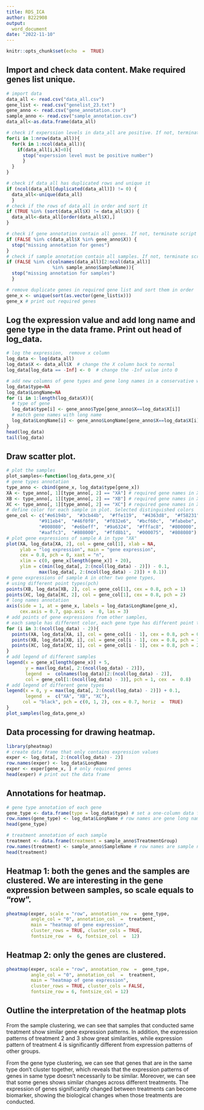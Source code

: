 ```yaml
---
title: RDS_ICA
author: B222908
output:
  word_document
date: "2022-11-10"
---
```


```r
knitr::opts_chunk$set(echo  =  TRUE)
```

## Import and check data content. Make required genes list unique.

```r
# import data
data_all <- read.csv("data_all.csv")
gene_list <- read.csv("genelist_23.txt")
gene_anno <- read.csv("gene_annotation.csv")
sample_anno <- read.csv("sample_annotation.csv")
data_all<-as.data.frame(data_all)

# check if experssion levels in data_all are positive. If not, terminate script
for(i in 1:nrow(data_all)){
  for(k in 1:ncol(data_all)){
    if(data_all[i,k]<0){
      stop("experssion level must be positive number")
      }
  }
}

# check if data_all has duplicated rows and unique it
if (ncol(data_all[duplicated(data_all)]) != 0) {
  data_all<-unique(data_all)
  }
# check if the rows of data_all in order and sort it
if (TRUE %in% (sort(data_all$X) != data_all$X)) {
  data_all<-data_all[order(data_all$X),]
}

# check if gene annotation contain all genes. If not, terminate script
if (FALSE %in% c(data_all$X %in% gene_anno$X)) {
  stop("missing annotation for genes")
}
# check if sample annotation contain all samples. If not, terminate script
if (FALSE %in% c(colnames(data_all)[2:ncol(data_all)] 
                 %in% sample_anno$SampleName)){
  stop("missing annotation for samples")
  }

# remove duplicate genes in required gene list and sort them in order
gene_x <- unique(sort(as.vector(gene_list$x)))
gene_x # print out required genes

```

## Log the expression value and add long name and gene type in the data frame. Print out head of log_data.

```r
# log the expression,  remove x column
log_data <- log(data_all)
log_data$X <- data_all$X  # change the X column back to normal
log_data[log_data == -Inf] <- 0  # change the -Inf value into 0

# add new columns of gene types and gene long names in a conservative way
log_data$type=NA
log_data$LongName=NA
for (i in 1:length(log_data$X)){
  # type of gene
  log_data$type[i] <- gene_anno$Type[gene_anno$X==log_data$X[i]]
  # match gene names with long name
  log_data$LongName[i] <- gene_anno$LongName[gene_anno$X==log_data$X[i]]
}
head(log_data)
tail(log_data)
```

## Draw scatter plot.

```r

# plot the samples
plot_samples<-function(log_data,gene_x){
# gene types annotation
type_anno <- cbind(gene_x, log_data$type[gene_x])
XA <- type_anno[, 1][type_anno[, 2] == "XA"] # required gene names in XA type
XB <- type_anno[, 1][type_anno[, 2] == "XB"] # required gene names in XB type
XC <- type_anno[, 1][type_anno[, 2] == "XC"] # required gene names in XC type
# define color for each sample in plot. Selected distinguished colors
gene_col <- c("#e6194b",  "#3cb44b",  "#ffe119",  "#4363d8",  "#f58231",
            "#911eb4",  "#46f0f0",  "#f032e6",  "#bcf60c",  "#fabebe",
            "#008080",  "#e6beff",  "#9a6324",  "#fffac8",  "#800000",
            "#aaffc3",  "#808000",  "#ffd8b1",  "#000075",  "#808080")
# plot gene expressions of sample A in type "XA"
plot(XA, log_data[XA, 2], col = gene_col[1], xlab = NA,
     ylab = "log expression", main = "gene expression",
     cex = 0.8, pch = 0, xaxt = "n",
     xlim = c(0, gene_x[length(gene_x)] + 20),
     ylim = c(min(log_data[, 2:(ncol(log_data) - 2)]) - 0.1,
            max(log_data[, 2:(ncol(log_data) - 2)]) + 0.1))
# gene expressions of sample A in other two gene types,
# using different point types(pch)
points(XB, log_data[XB, 2], col = gene_col[1], cex = 0.8, pch = 1)
points(XC, log_data[XC, 2], col = gene_col[1], cex = 0.8, pch = 2)
# long names annotation
axis(side = 1, at = gene_x, labels = log_data$LongName[gene_x],
     cex.axis = 0.7, gap.axis  =  0, las = 3)
# add points of gene expressions from other samples,
# each sample has different color, each gene type has different point type
for (i in 3:(ncol(log_data) - 2)){
  points(XA, log_data[XA, i], col = gene_col[i - 1], cex = 0.8, pch = 0)
  points(XB, log_data[XB, i], col = gene_col[i - 1], cex = 0.8, pch = 1)
  points(XC, log_data[XC, i], col = gene_col[i - 1], cex = 0.8, pch = 2)
}
# add legend of different samples
legend(x = gene_x[length(gene_x)] + 5,
       y = max(log_data[, 2:(ncol(log_data) - 2)]),
       legend  =  colnames(log_data)[2:(ncol(log_data) - 2)],
       col = gene_col[1:(ncol(log_data) - 3)], pch = 1, cex  =  0.8)
# add legend of different gene types
legend(x = 0, y = max(log_data[, 2:(ncol(log_data) - 2)]) + 0.1,
       legend  =  c("XA", "XB", "XC"),
      col = "black", pch = c(0, 1, 2), cex = 0.7, horiz  =  TRUE)
}
plot_samples(log_data,gene_x)
```

## Data processing for drawing heatmap.

```r
library(pheatmap)
# create data frame that only contains expression values
exper <- log_data[, 2:(ncol(log_data) - 2)]
row.names(exper) <- log_data$LongName
exper <- exper[gene_x, ] # only required genes
head(exper) # print out the data frame
```

## Annotations for heatmap.

```r
# gene type annotation of each gene
gene_type <- data.frame(type = log_data$type) # set a one-column data frame
row.names(gene_type) <- log_data$LongName # row names are gene long names
head(gene_type)
```

```r
# treatment annotation of each sample
treatment <- data.frame(treatment = sample_anno$TreatmentGroup)
row.names(treatment) <- sample_anno$SampleName # row names are sample names
head(treatment)
```

## Heatmap 1: both the genes and the samples are clustered. We are interesting in the gene expression between samples, so scale equals to "row".

```r
pheatmap(exper, scale = "row", annotation_row  =  gene_type,
         angle_col = "0", annotation_col  =  treatment,
         main = "heatmap of gene expression",
         cluster_rows = TRUE, cluster_cols = TRUE,
         fontsize_row  =  6, fontsize_col  =  12)
```

## Heatmap 2: only the genes are clustered. 

```r
pheatmap(exper, scale = "row", annotation_row  =  gene_type,
         angle_col = "0", annotation_col  =  treatment,
         main = "heatmap of gene expression",
         cluster_rows = TRUE, cluster_cols = FALSE,
         fontsize_row = 6, fontsize_col = 12)
```

## Outline the interpretation of the heatmap plots

From the sample clustering, we can see that samples that conducted same treatment show similar gene expression patterns. In addition, the expression patterns of treatment 2 and 3 show great similarities, while expression pattern of treatment 4 is significantly different from expression patterns of other groups. 

From the gene type clustering, we can see that genes that are in the same type don't cluster together, which reveals that the expression patterns of genes in same type doesn't necessarily to be similar. Moreover, we can see that some genes shows similar changes across different treatments. The expression of genes significantly changed between treatments can become biomarker, showing the biological changes when those treatments are conducted.


